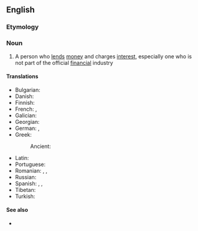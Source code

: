 ==English==

===Etymology===
{{compound|en|money|lender}}

===Noun===
{{en-noun}}

# A person who [[lend]]s [[money]] and charges [[interest]], especially one who is not part of the official [[financial]] industry

====Translations====
{{trans-top|person who lends money}}
* Bulgarian: {{t+|bg|лихвар|m}}
* Danish: {{t|da|pengeudlåner|c}}
* Finnish: {{t+|fi|rahanlainaaja}}
* French: {{t+|fr|usurier|m}}, {{t+|fr|prêteur|m}}
* Galician: {{t+|gl|prestamista|m|f}}
* Georgian: {{t|ka|მევახშე}}
* German: {{t+|de|Geldverleiher|m}}, {{t+|de|Geldverleiherin|f}}
* Greek: {{t+|el|τοκιστής|m}}
*: Ancient: {{t|grc|δανειστής|m}}
{{trans-mid}}
* Latin: {{t|la|faenerātor|m}}
* Portuguese: {{t+|pt|agiota|m|f}}
* Romanian: {{t+|ro|cămătar|m}}, {{t+|ro|uzurar|m}}, {{t|ro|uzurară|f}}
* Russian: {{t+|ru|ростовщи́к|m}}
* Spanish: {{t|es|prestamista|m|f}}, {{t+|es|logrero|m}}, {{t+|es|logrera|f}}
* Tibetan: {{t|bo|དངུལ་བུན་གཏོང་མཁན}}
* Turkish: {{t+|tr|tefeci}}
{{trans-bottom}}

====See also====
* {{l|en|loan shark}}